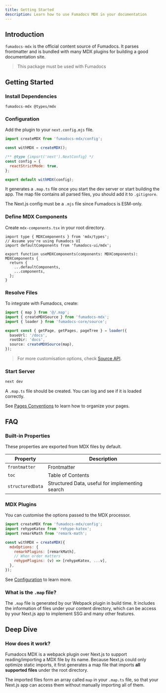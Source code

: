 ```yaml
---
title: Getting Started
description: Learn how to use Fumadocs MDX in your documentation
---
```


## Introduction

`fumadocs-mdx` is the official content source of Fumadocs. It parses frontmatter and is bundled with many MDX
plugins for building a good documentation site.

> This package must be used with Fumadocs

## Getting Started

### Install Dependencies

```package-install
fumadocs-mdx @types/mdx
```

### Configuration

Add the plugin to your `next.config.mjs` file.

```js
import createMDX from 'fumadocs-mdx/config';

const withMDX = createMDX();

/** @type {import('next').NextConfig} */
const config = {
  reactStrictMode: true,
};

export default withMDX(config);
```

It generates a `.map.ts` file once you start the dev server or start building the app.
The map file contains all parsed files, you should add it to `.gitignore`.

<Callout title="ESM Only" type='warn' className="mt-4">

The Next.js config must be a `.mjs` file since Fumadocs is ESM-only.

</Callout>

### Define MDX Components

Create `mdx-components.tsx` in your root directory.

```tsx
import type { MDXComponents } from 'mdx/types';
// Assume you're using Fumadocs UI
import defaultComponents from 'fumadocs-ui/mdx';

export function useMDXComponents(components: MDXComponents): MDXComponents {
  return {
    ...defaultComponents,
    ...components,
  };
}
```

### Resolve Files

To integrate with Fumadocs, create:

```ts title="app/source.ts"
import { map } from '@/.map';
import { createMDXSource } from 'fumadocs-mdx';
import { loader } from 'fumadocs-core/source';

export const { getPage, getPages, pageTree } = loader({
  baseUrl: '/docs',
  rootDir: 'docs',
  source: createMDXSource(map),
});
```

> For more customisation options, check [Source API](/docs/headless/source-api).

### Start Server

```bash
next dev
```

A `.map.ts` file should be created. You can log and see if it is loaded correctly.

See [Pages Conventions](/docs/ui/page-conventions)
to learn how to organize your pages.

## FAQ

### Built-in Properties

These properties are exported from MDX files by default.

| Property         | Description                                     |
| ---------------- | ----------------------------------------------- |
| `frontmatter`    | Frontmatter                                     |
| `toc`            | Table of Contents                               |
| `structuredData` | Structured Data, useful for implementing search |

### MDX Plugins

You can customise the options passed to the MDX processor.

```js
import createMDX from 'fumadocs-mdx/config';
import rehypeKatex from 'rehype-katex';
import remarkMath from 'remark-math';

const withMDX = createMDX({
  mdxOptions: {
    remarkPlugins: [remarkMath],
    // When order matters
    rehypePlugins: (v) => [rehypeKatex, ...v],
  },
});
```

See [Configuration](/docs/mdx/configuration) to learn more.

### What is the `.map` file?

The `.map` file is generated by our Webpack plugin in build time.
It includes the information of files under your content directory,
which can be access by your Next.js app to implement SSG and many other features.

## Deep Dive

### How does it work?

Fumadocs MDX is a webpack plugin over Next.js to support reading/importing a MDX file by its name.
Because Next.js could only optimize static imports, it first generates a map file that imports **all supported files** under the root directory.

The imported files form an array called `map` in your `.map.ts` file, so that your Next.js app can access them without manually importing all of them.
